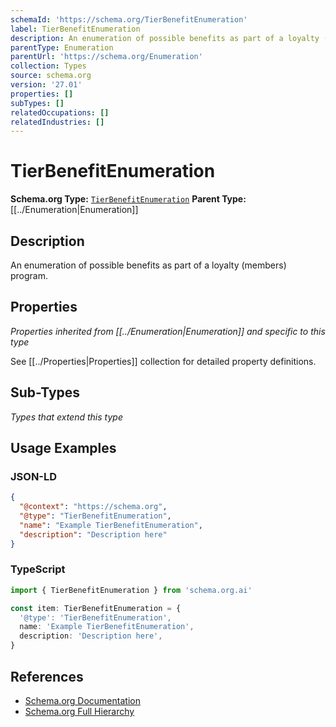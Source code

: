 ```yaml
---
schemaId: 'https://schema.org/TierBenefitEnumeration'
label: TierBenefitEnumeration
description: An enumeration of possible benefits as part of a loyalty (members) program.
parentType: Enumeration
parentUrl: 'https://schema.org/Enumeration'
collection: Types
source: schema.org
version: '27.01'
properties: []
subTypes: []
relatedOccupations: []
relatedIndustries: []
---
```

# TierBenefitEnumeration

**Schema.org Type:** [`TierBenefitEnumeration`](https://schema.org/TierBenefitEnumeration)
**Parent Type:** [[../Enumeration|Enumeration]]

## Description

An enumeration of possible benefits as part of a loyalty (members) program.

## Properties

*Properties inherited from [[../Enumeration|Enumeration]] and specific to this type*

See [[../Properties|Properties]] collection for detailed property definitions.

## Sub-Types

*Types that extend this type*

## Usage Examples

### JSON-LD

```json
{
  "@context": "https://schema.org",
  "@type": "TierBenefitEnumeration",
  "name": "Example TierBenefitEnumeration",
  "description": "Description here"
}
```

### TypeScript

```typescript
import { TierBenefitEnumeration } from 'schema.org.ai'

const item: TierBenefitEnumeration = {
  '@type': 'TierBenefitEnumeration',
  name: 'Example TierBenefitEnumeration',
  description: 'Description here',
}
```

## References

- [Schema.org Documentation](https://schema.org/TierBenefitEnumeration)
- [Schema.org Full Hierarchy](https://schema.org/docs/full.html)
